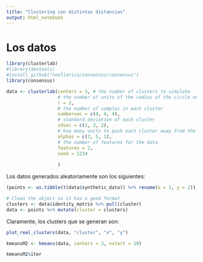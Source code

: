 ```yaml
---
title: "Clustering con distintas distancias"
output: html_notebook
---
```


# Los datos

```r
library(clusterlab)
#library(devtools)
#install_github("noeliarico/consensus/consensus")
library(consensus)
```


```r
data <- clusterlab(centers = 3, # the number of clusters to simulate 
                   # the number of units of the radius of the circle on which the clusters are generated
                   r = 2, 
                   # the number of samples in each cluster
                   numbervec = c(4, 4, 4),
                   # standard deviation of each cluster
                   sdvec = c(1, 3, 2),
                   # how many units to push each cluster away from the initial placement
                   alphas = c(3, 5, 1),
                   # the number of features for the data
                   features = 2,
                   seed = 1234
                   
                   )
```

Los datos generados aleatoriamente son los siguientes:

```r
(points <- as.tibble(t(data$synthetic_data)) %>% rename(x = 1, y = 2))
```

```r
# Clean the object so it has a good format
clusters <- data$identity_matrix %>% pull(cluster)
data <- points %>% mutate(cluster = clusters) 
``` 

Claramente, los clusters que se generan son:

```r
plot_real_clusters(data, "cluster", "x", "y")
```

```r
kmeansM2 <- kmeans(data, centers = 3, nstart = 10)
```

```r
kmeansM2$iter
```

<!-- 
Voy a mirar la distancia de c1s1 al resto de puntos. Esa distancia la voy a calcular utilizando 5 valores de minkowski diferentes

```r
for(thep in 1:5) {
  distp <- as.matrix(dist(points, method = "minkowski", p = thep))[-1, 1]
  print("---------------------------------------------------------------------")
  print(distp)
}
```
-->
